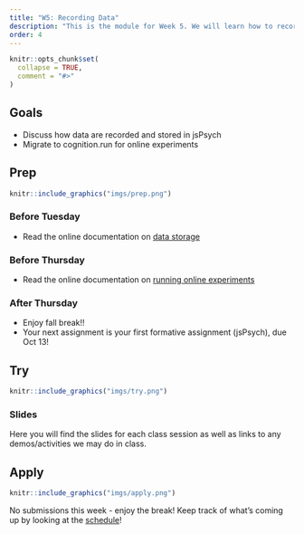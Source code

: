 ```yaml
---
title: "W5: Recording Data"
description: "This is the module for Week 5. We will learn how to record data in jsPsych and how to run an experiment online."
order: 4
---
```


```r
knitr::opts_chunk$set(
  collapse = TRUE,
  comment = "#>"
)
```

## Goals

- Discuss how data are recorded and stored in jsPsych
- Migrate to cognition.run for online experiments

## Prep 

:::::{.card .border .border-2 .border-info}
:::: {.grid .g-0}
::: {.g-col-3}
:::: {.card-body}

```r
knitr::include_graphics("imgs/prep.png")
```

::::
:::

::: {.g-col-9}
:::: {.card-body}
### Before Tuesday

- Read the online documentation on [data storage](https://www.jspsych.org/7.0/overview/data/)

### Before Thursday

- Read the online documentation on [running online experiments](https://www.jspsych.org/7.3/overview/running-experiments/#online)

### After Thursday

- Enjoy fall break!! 
- Your next assignment is your first formative assignment (jsPsych), due Oct 13!  
::::
:::
::::
:::::

## Try {.mt-5}

:::::{.card .border .border-2 .border-info}
:::: {.grid .g-0}
::: {.g-col-3}
:::: {.card-body}

```r
knitr::include_graphics("imgs/try.png")
```

::::
:::

::: {.g-col-9}
:::: {.card-body}

### Slides

Here you will find the slides for each class session as well as links to any demos/activities we may do in class.

<!-- <a class="btn btn-outline-info" href="https://teaching-me.github.io/coglab/slides/W6_Oct_3_2023.pdf" role="button" target="_blank">W6: Slides 1</a> -->
<!-- <a class="btn btn-outline-info" href="https://teaching-me.github.io/coglab/slides/W6_Oct_5_2023.pdf" role="button" target="_blank">W6: Slides 2</a> -->


::::
:::


::::
:::::

## Apply {.mt-5}

:::::{.card .border .border-2 .border-info}
:::: {.grid .g-0}
::: {.g-col-3}
:::: {.card-body}

```r
knitr::include_graphics("imgs/apply.png")
```

::::
:::

::: {.g-col-9}
:::: {.card-body}

No submissions this week - enjoy the break! Keep track of what's coming up by looking at the [schedule](../course_docs/syllabus.html#course-schedule)! 

::::
:::


::::
:::::